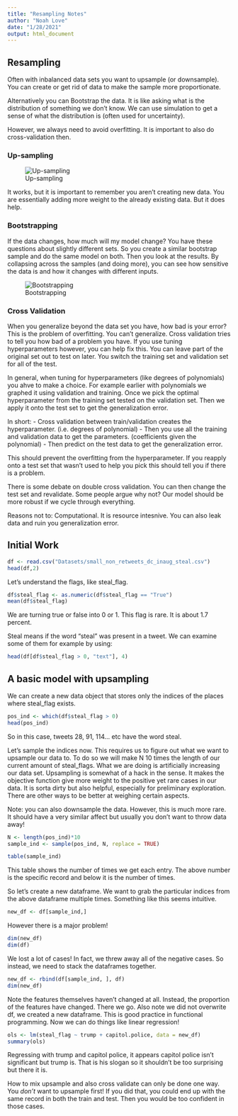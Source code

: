 ```yaml
---
title: "Resampling Notes"
author: "Noah Love"
date: "1/28/2021"
output: html_document
---
```


## Resampling

Often with inbalanced data sets you want to upsample (or downsample). You can create or get rid of data to make the sample more proportionate.

Alternatively you can Bootstrap the data. It is like asking what is the distribution of something we don't know. We can use simulation to get a sense of what the distribution is (often used for uncertainty).

However, we always need to avoid overfitting. It is important to also do cross-validation then.

### Up-sampling

![Up-sampling](A:%5CDocuments%5CSemester%206%5Cdata-mining-at-columbia%5CMy%20Class%20Notes%5CImages%5Cupsampling.JPG)

It works, but it is important to remember you aren't creating new data. You are essentially adding more weight to the already existing data. But it does help.

### Bootstrapping

If the data changes, how much will my model change? You have these questions about slightly different sets. So you create a similar bootstrap sample and do the same model on both. Then you look at the results. By collapsing across the samples (and doing more), you can see how sensitive the data is and how it changes with different inputs.

![Bootstrapping](A:%5CDocuments%5CSemester%206%5Cdata-mining-at-columbia%5CMy%20Class%20Notes%5CImages%5Cbootstrap.JPG)

### Cross Validation

When you generalize beyond the data set you have, how bad is your error? This is the problem of overfitting. You can't generalize. Cross validation tries to tell you how bad of a problem you have. If you use tuning hyperparameters however, you can help fix this. You can leave part of the original set out to test on later. You switch the training set and validation set for all of the test.

In general, when tuning for hyperparameters (like degrees of polynomials) you ahve to make a choice. For example earlier with polynomials we graphed it using validation and training. Once we pick the optimal hyperparameter from the training set tested on the validation set. Then we apply it onto the test set to get the generalization error.

In short: - Cross validation between train/validation creates the hyperparameter. (i.e. degrees of polynomial) - Then you use all the training and validation data to get the parameters. (coefficients given the polynomial) - Then predict on the test data to get the generalization error.

This should prevent the overfitting from the hyperparameter. If you reapply onto a test set that wasn't used to help you pick this should tell you if there is a problem.

There is some debate on double cross validation. You can then change the test set and revalidate. Some people argue why not? Our model should be more robust if we cycle through everything.

Reasons not to: Computational. It is resource intesnive. You can also leak data and ruin you generalization error.

## Initial Work

```r
df <- read.csv("Datasets/small_non_retweets_dc_inaug_steal.csv")
head(df,2)
```

Let's understand the flags, like steal_flag.

```r
df$steal_flag <- as.numeric(df$steal_flag == "True")
mean(df$steal_flag)
```

We are turning true or false into 0 or 1. This flag is rare. It is about 1.7 percent.

Steal means if the word "steal" was present in a tweet. We can examine some of them for example by using:

```r
head(df[df$steal_flag > 0, "text"], 4)
```

## A basic model with upsampling

We can create a new data object that stores only the indices of the places where steal_flag exists.

```r
pos_ind <- which(df$steal_flag > 0)
head(pos_ind)
```

So in this case, tweets 28, 91, 114... etc have the word steal.

Let's sample the indices now. This requires us to figure out what we want to upsample our data to. To do so we will make N 10 times the length of our current amount of steal_flags. What we are doing is artificially increasing our data set. Upsampling is somewhat of a hack in the sense. It makes the objective function give more weight to the positive yet rare cases in our data. It is sorta dirty but also helpful, especially for preliminary exploration. There are other ways to be better at weighing certain aspects.

Note: you can also downsample the data. However, this is much more rare. It should have a very similar affect but usually you don't want to throw data away!

```r
N <- length(pos_ind)*10
sample_ind <- sample(pos_ind, N, replace = TRUE)
```

```r
table(sample_ind)
```

This table shows the number of times we get each entry. The above number is the specific record and below it is the number of times.

So let's create a new dataframe. We want to grab the particular indices from the above dataframe multiple times. Something like this seems intuitive.

```r
new_df <- df[sample_ind,]
```

However there is a major problem!

```r
dim(new_df)
dim(df)
```

We lost a lot of cases! In fact, we threw away all of the negative cases. So instead, we need to stack the dataframes together.

```r
new_df <- rbind(df[sample_ind, ], df)
dim(new_df)
```

Note the features themselves haven't changed at all. Instead, the proportion of the features have changed. There we go. Also note we did not overwrite df, we created a new dataframe. This is good practice in functional programming. Now we can do things like linear regression!

```r
ols <- lm(steal_flag ~ trump + capitol.police, data = new_df)
summary(ols)
```

Regressing with trump and capitol police, it appears capitol police isn't significant but trump is. That is his slogan so it shouldn't be too surprising but there it is.

How to mix upsample and also cross validate can only be done one way. You *don't* want to upsample first! If you did that, you could end up with the same record in both the train and test. Then you would be too confident in those cases. 
